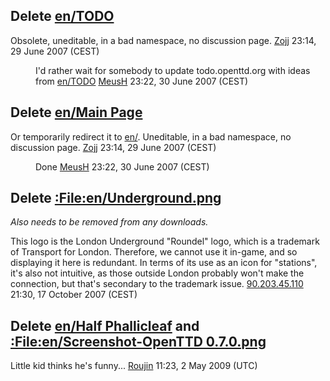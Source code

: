 {{en/RFDHeader}}

{{en/Archive|Sept. 2005 - Sept. 2006}}

==Delete [[en/TODO]]==
Obsolete, uneditable, in a bad namespace, no discussion page. [[en/Zojj|Zojj]] 23:14, 29 June 2007 (CEST)
:I'd rather wait for somebody to update todo.openttd.org with ideas from [[en/TODO]] [[en/MeusH|MeusH]] 23:22, 30 June 2007 (CEST)

==Delete [[en/Main Page]]==
Or temporarily redirect it to [[en/]].
Uneditable, in a bad namespace, no discussion page. [[en/Zojj|Zojj]] 23:14, 29 June 2007 (CEST)
:Done [[en/MeusH|MeusH]] 23:22, 30 June 2007 (CEST)

==Delete [[:File:en/Underground.png]]==

''Also needs to be removed from any downloads.''

This logo is the London Underground "Roundel" logo, which is a trademark of Transport for London.  Therefore, we cannot use it in-game, and so displaying it here is redundant.  In terms of its use as an icon for "stations", it's also not intuitive, as those outside London probably won't make the connection, but that's secondary to the trademark issue.  [[en/90.203.45.110|90.203.45.110]] 21:30, 17 October 2007 (CEST)

==Delete [[en/Half Phallicleaf]] and [[:File:en/Screenshot-OpenTTD 0.7.0.png]]==
Little kid thinks he's funny... [[en/Roujin|Roujin]] 11:23, 2 May 2009 (UTC)